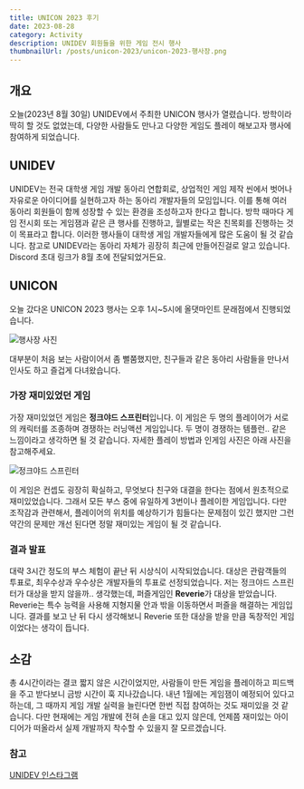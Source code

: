 ```yaml
---
title: UNICON 2023 후기
date: 2023-08-28
category: Activity
description: UNIDEV 회원들을 위한 게임 전시 행사
thumbnailUrl: /posts/unicon-2023/unicon-2023-행사장.png
---
```


## 개요

오늘(2023년 8월 30일) UNIDEV에서 주최한 UNICON 행사가 열렸습니다. 방학이라 딱히 할 것도 없었는데, 다양한 사람들도 만나고 다양한 게임도 플레이 해보고자 행사에 참여하게 되었습니다.

## UNIDEV

UNIDEV는 전국 대학생 게임 개발 동아리 연합회로, 상업적인 게임 제작 씬에서 벗어나 자유로운 아이디어를 실현하고자 하는 동아리 개발자들의 모임입니다. 이를 통해 여러 동아리 회원들이 함께 성장할 수 있는 환경을 조성하고자 한다고 합니다.
방학 때마다 게임 전시회 또는 게임잼과 같은 큰 행사를 진행하고, 월별로는 작은 친목회를 진행하는 것이 목표라고 합니다. 이러한 행사들이 대학생 게임 개발자들에게 많은 도움이 될 것 같습니다.
참고로 UNIDEV라는 동아리 자체가 굉장히 최근에 만들어진걸로 알고 있습니다. Discord 초대 링크가 8월 초에 전달되었거든요.

## UNICON

오늘 갔다온 UNICON 2023 행사는 오후 1시~5시에 올댓마인트 문래점에서 진행되었습니다.

![행사장 사진](/posts/unicon-2023/unicon-2023-행사장.png)

대부분이 처음 보는 사람이어서 좀 뻘쭘했지만, 친구들과 같은 동아리 사람들을 만나서 인사도 하고 즐겁게 다녀왔습니다.

### 가장 재미있었던 게임

가장 재미있었던 게임은 **정크야드 스프린터**입니다.
이 게임은 두 명의 플레이어가 서로의 캐릭터를 조종하며 경쟁하는 러닝액션 게임입니다. 두 명이 경쟁하는 템플런.. 같은 느낌이라고 생각하면 될 것 같습니다. 자세한 플레이 방법과 인게임 사진은 아래 사진을 참고해주세요.

![정크야드 스프린터](/posts/unicon-2023/정크야드-스프린터.jpg)

이 게임은 컨셉도 굉장히 확실하고, 무엇보다 친구와 대결을 한다는 점에서 원초적으로 재미있었습니다. 그래서 모든 부스 중에 유일하게 3번이나 플레이한 게임입니다. 다만 조작감과 관련해서, 플레이어의 위치를 예상하기가 힘들다는 문제점이 있긴 했지만 그런 약간의 문제만 개선 된다면 정말 재미있는 게임이 될 것 같습니다.

### 결과 발표

대략 3시간 정도의 부스 체험이 끝난 뒤 시상식이 시작되었습니다. 대상은 관람객들의 투표로, 최우수상과 우수상은 개발자들의 투표로 선정되었습니다. 저는 정크야드 스프린터가 대상을 받지 않을까.. 생각했는데, 퍼즐게임인 **Reverie**가 대상을 받았습니다. Reverie는 특수 능력을 사용해 지형지물 안과 밖을 이동하면서 퍼즐을 해결하는 게임입니다. 결과를 보고 난 뒤 다시 생각해보니 Reverie 또한 대상을 받을 만큼 독창적인 게임이었다는 생각이 듭니다.

## 소감

총 4시간이라는 결코 짧지 않은 시간이었지만, 사람들이 만든 게임을 플레이하고 피드백을 주고 받다보니 금방 시간이 훅 지나갔습니다. 내년 1월에는 게임잼이 예정되어 있다고 하는데, 그 때까지 게임 개발 실력을 늘린다면 한번 직접 참여하는 것도 재미있을 것 같습니다.
다만 현재에는 게임 개발에 전혀 손을 대고 있지 않은데, 언제쯤 재미있는 아이디어가 떠올라서 실제 개발까지 착수할 수 있을지 잘 모르겠습니다.

### 참고

[UNIDEV 인스타그램](https://www.instagram.com/unidev.official)
